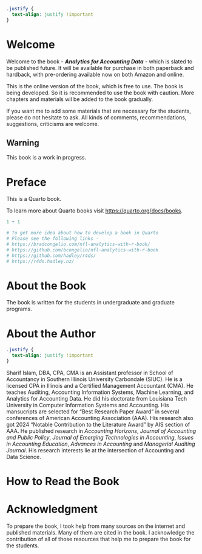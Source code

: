 

```css
.justify {
  text-align: justify !important
}
```





# Welcome {.unnumbered}

Welcome to the book - *__Analytics for Accounting Data__* - which is slated to be published future. It will be available for purchase in both paperback and hardback, with pre-ordering available now on both Amazon and online.

This is the online version of the book, which is free to use. The book is being developed. So it is recommended to use the book with caution. More chapters and materials wil be added to the book gradually. 

If you want me to add some materials that are necessary for the students, please do not hesitate to ask. All kinds of comments, recommendations, suggestions, criticisms are welcome.




::: {.callout-warning}
# Warning
This book is a work in progress.
:::


# Preface {.unnumbered}


This is a Quarto book.

To learn more about Quarto books visit <https://quarto.org/docs/books>.

```r
1 + 1
```

```r
# To get more idea about how to develop a book in Quarto
# Please see the following links -
# https://bradcongelio.com/nfl-analytics-with-r-book/
# https://github.com/bcongelio/nfl-analytics-with-r-book
# https://github.com/hadley/r4ds/
# https://r4ds.hadley.nz/
```

# About the Book {.unnumbered}

The book is written for the students in undergraduate and graduate programs. 

# About the Author {.unnumbered}

```css
.justify {
  text-align: justify !important
}
```

:::{.justify}
Sharif Islam, DBA, CPA, CMA is an Assistant professor in School of Accountancy in Southern Illinois University Carbondale (SIUC). He is a licensed CPA in Illinois and a Certified Management Accountant (CMA). He teaches Auditing, Accounting Information Systems, Machine Learning, and Analytics for Accounting Data. He did his doctorate from Louisiana Tech University in Computer Information Systems and Accounting. His mansucripts are selected for "Best Research Paper Award" in several conferences of American Accounting Association (AAA). His research also got 2024 "Notable Contribution to the Literature Award" by AIS section of AAA. He published research in  *Accounting Horizons*, *Journal of Accounting and Public Policy*, *Journal of Emerging Technologies in Accounting*, *Issues in Accounting Education*, *Advances in Accounting*  and *Managerial Auditing Journal*. His research interests lie at the intersection of Accounting and Data Science. 
:::


# How to Read the Book {.unnumbered}

# Acknowledgment {.unnumbered}

:::{.justify}
To prepare the book, I took help from many sources on the internet and published materials. Many of them are cited in the book. I acknowledge the contribution of all of those resources that help me to prepare the book for the students. 
:::